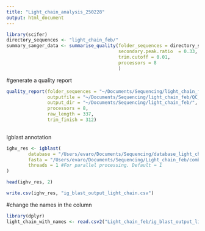 ```yaml
---
title: "Light_chain_analysis_250228"
output: html_document
---
```

```r
library(scifer)
directory_sequences <- "light_chain_feb/"
summary_sanger_data <- summarise_quality(folder_sequences = directory_sequences,
                                         secondary.peak.ratio  = 0.33,
                                         trim.cutoff = 0.01,
                                         processors = 8
                                         )
```
#generate a quality report
```r

quality_report(folder_sequences = "~/Documents/Sequencing/light_chain_feb/",
               outputfile = "~/Documents/Sequencing/light_chain_feb/QC_report.html",
               output_dir = "~/Documents/Sequencing/light_chain_feb/",
               processors = 8,
               raw_length = 337,
               trim_finish = 312)
               
```
Igblast annotation
```r
ighv_res <- igblast(
        database = "/Users/evaro/Documents/Sequencing/database_light_chain",
        fasta = "/Users/evaro/Documents/Sequencing/Light_chain_feb/combined_sequences.fasta",
        threads = 1 #For parallel processing. Default = 1
)

head(ighv_res, 2)

write.csv(ighv_res, "ig_blast_output_light_chain.csv")
```
#change the names in the column
```r
library(dplyr)
light_chain_with_names <- read.csv2("Light_chain_feb/ig_blast_output_light_chain_edited.csv", sep = ";", stringsAsFactors = FALSE)

```

